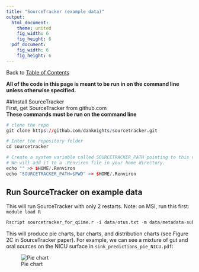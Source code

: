 ```yaml
---
title: "SourceTracker (example data)"
output:
  html_document:
    theme: united
    fig_width: 6
    fig_height: 6
  pdf_document:
    fig_width: 6
    fig_height: 6
---
```

Back to [Table of Contents](index.html)  

**All of the code in this page is meant to be run in on the command line unless otherwise specified.**

##Install SourceTracker  
First, get SourceTracker from github.com  
**These commands must be run on the command line**  
```r
# clone the repo
git clone https://github.com/danknights/sourcetracker.git

# Enter the repository folder
cd sourcetracker

# Create a system variable called SOURCETRACKER_PATH pointing to this directory
# We will add it to a .Renviron file in your home directory.
echo "" >> $HOME/.Renviron
echo "SOURCETRACKER_PATH=$PWD" >> $HOME/.Renviron


```

## Run SourceTracker on example data
This will run SourceTracker with only 2 restarts. Note: on MSI, run this first: `module load R`
```r
Rscript sourcetracker_for_qiime.r -i data/otus.txt -m data/metadata-subset.txt -o outdir -v -n 2
```

This will produce pie charts, bar charts, and distribution charts (see Figure 2C in SourceTracker paper). For example, we can see a mixture of gut and oral sources on the NICU surface in `sink_predictions_pie_NICU.pdf`:

![Pie chart](sourcetracker/sourcetracker.png)


